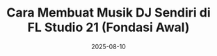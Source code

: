 ---
title: "Cara Membuat Musik DJ Sendiri di FL Studio 21 (Fondasi Awal)"
date: "2025-08-10"
excerpt: "Assalamualaikum cuy, Di Video ini saya menunjukkan bagaimana cara membuat Fondasi Musik DJ Khas Indonesia."
videoId: "Ve9E8SUobZU"
---